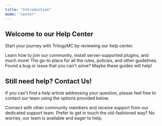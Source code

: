 ```yaml
---
title: "Introduction"
mode: "center"
---
```


## Welcome to our Help Center

Start your journey with TrilogyMC by reviewing our help center.

<Columns cols={3}>
  <Card title="Getting Started" icon="newspaper" iconType="duotone" color="#aa00aa" href="https://help.trilogymc.net/getting-started/requesting-access-to-server">
    Learn how to join our community, install server-supported plugins, and much more!
  </Card>
  <Card title="Rules & Policies" icon="scale-balanced" iconType="duotone" color="#aa00aa" href="https://help.trilogymc.net/rules-polices/community-rules">
    The go-to place for all the rules, policies, and other guidelines.
  </Card>
  <Card title="Troubleshooting & FAQS" icon="bug" iconType="duotone" color="#aa00aa" href="https://help.trilogymc.net/troubleshooting-and-faqs/reporting-bugs-issues">
    Found a bug or issue that you can't solve? Maybe these guides will help!
  </Card>
</Columns>

## Still need help? Contact Us!

If you can't find a help article addressing your question, please feel free to contact our team using the options provided below.

<Columns cols={2}>
  <Card title="Discord" icon="discord" iconType="duotone" color="#aa00aa" href="https://discord.gg/ppxKAVMZ2f">
    Connect with other community members and receive support from our dedicated support team.
  </Card>
  <Card title="Email" icon="envelope" iconType="duotone" color="#aa00aa" href="mailto:help@trilogymc.net">
    Prefer to get in touch the old-fashioned way? No worries, our team is available and eager to help.
  </Card>
</Columns>